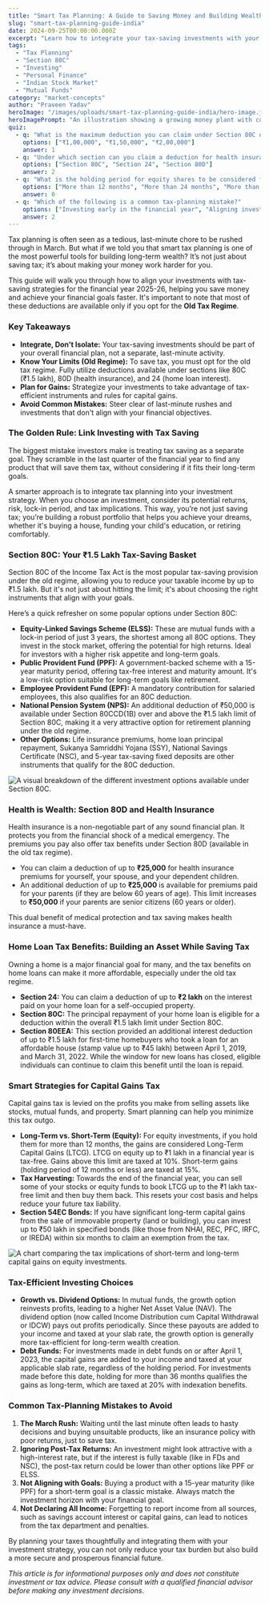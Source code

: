 ```yaml
---
title: "Smart Tax Planning: A Guide to Saving Money and Building Wealth"
slug: "smart-tax-planning-guide-india"
date: 2024-09-25T00:00:00.000Z
excerpt: "Learn how to integrate your tax-saving investments with your financial goals. This guide covers everything from Section 80C and 80D to capital gains strategies and common mistakes to avoid for the financial year 2025-26."
tags:
  - "Tax Planning"
  - "Section 80C"
  - "Investing"
  - "Personal Finance"
  - "Indian Stock Market"
  - "Mutual Funds"
category: "market-concepts"
author: "Praveen Yadav"
heroImage: "/images/uploads/smart-tax-planning-guide-india/hero-image.jpg"
heroImagePrompt: "An illustration showing a growing money plant with coins as leaves, intertwined with a shield that has a tax symbol, representing the integration of wealth building and tax protection."
quiz:
  - q: "What is the maximum deduction you can claim under Section 80C of the Income Tax Act (under the old tax regime)?"
    options: ["₹1,00,000", "₹1,50,000", "₹2,00,000"]
    answer: 1
  - q: "Under which section can you claim a deduction for health insurance premiums?"
    options: ["Section 80C", "Section 24", "Section 80D"]
    answer: 2
  - q: "What is the holding period for equity shares to be considered for Long-Term Capital Gains (LTCG)?"
    options: ["More than 12 months", "More than 24 months", "More than 36 months"]
    answer: 0
  - q: "Which of the following is a common tax-planning mistake?"
    options: ["Investing early in the financial year", "Aligning investments with financial goals", "Making last-minute investments in March"]
    answer: 2
---
```


Tax planning is often seen as a tedious, last-minute chore to be rushed through in March. But what if we told you that smart tax planning is one of the most powerful tools for building long-term wealth? It’s not just about saving tax; it’s about making your money work harder for you.

This guide will walk you through how to align your investments with tax-saving strategies for the financial year 2025-26, helping you save money and achieve your financial goals faster. It's important to note that most of these deductions are available only if you opt for the **Old Tax Regime**.

### Key Takeaways

*   **Integrate, Don't Isolate:** Your tax-saving investments should be part of your overall financial plan, not a separate, last-minute activity.
*   **Know Your Limits (Old Regime):** To save tax, you must opt for the old tax regime. Fully utilize deductions available under sections like 80C (₹1.5 lakh), 80D (health insurance), and 24 (home loan interest).
*   **Plan for Gains:** Strategize your investments to take advantage of tax-efficient instruments and rules for capital gains.
*   **Avoid Common Mistakes:** Steer clear of last-minute rushes and investments that don't align with your financial objectives.

### The Golden Rule: Link Investing with Tax Saving

The biggest mistake investors make is treating tax saving as a separate goal. They scramble in the last quarter of the financial year to find any product that will save them tax, without considering if it fits their long-term goals.

A smarter approach is to integrate tax planning into your investment strategy. When you choose an investment, consider its potential returns, risk, lock-in period, and tax implications. This way, you’re not just saving tax; you’re building a robust portfolio that helps you achieve your dreams, whether it's buying a house, funding your child's education, or retiring comfortably.

### Section 80C: Your ₹1.5 Lakh Tax-Saving Basket

Section 80C of the Income Tax Act is the most popular tax-saving provision under the old regime, allowing you to reduce your taxable income by up to ₹1.5 lakh. But it's not just about hitting the limit; it's about choosing the right instruments that align with your goals.

Here’s a quick refresher on some popular options under Section 80C:

*   **Equity-Linked Savings Scheme (ELSS):** These are mutual funds with a lock-in period of just 3 years, the shortest among all 80C options. They invest in the stock market, offering the potential for high returns. Ideal for investors with a higher risk appetite and long-term goals.
*   **Public Provident Fund (PPF):** A government-backed scheme with a 15-year maturity period, offering tax-free interest and maturity amount. It's a low-risk option suitable for long-term goals like retirement.
*   **Employee Provident Fund (EPF):** A mandatory contribution for salaried employees, this also qualifies for an 80C deduction.
*   **National Pension System (NPS):** An additional deduction of ₹50,000 is available under Section 80CCD(1B) over and above the ₹1.5 lakh limit of Section 80C, making it a very attractive option for retirement planning under the old regime.
*   **Other Options:** Life insurance premiums, home loan principal repayment, Sukanya Samriddhi Yojana (SSY), National Savings Certificate (NSC), and 5-year tax-saving fixed deposits are other instruments that qualify for the 80C deduction.

![A visual breakdown of the different investment options available under Section 80C.](/images/uploads/smart-tax-planning-guide-india/section-80c-options.png)

### Health is Wealth: Section 80D and Health Insurance

Health insurance is a non-negotiable part of any sound financial plan. It protects you from the financial shock of a medical emergency. The premiums you pay also offer tax benefits under Section 80D (available in the old tax regime).

*   You can claim a deduction of up to **₹25,000** for health insurance premiums for yourself, your spouse, and your dependent children.
*   An additional deduction of up to **₹25,000** is available for premiums paid for your parents (if they are below 60 years of age). This limit increases to **₹50,000** if your parents are senior citizens (60 years or older).

This dual benefit of medical protection and tax saving makes health insurance a must-have.

### Home Loan Tax Benefits: Building an Asset While Saving Tax

Owning a home is a major financial goal for many, and the tax benefits on home loans can make it more affordable, especially under the old tax regime.

*   **Section 24:** You can claim a deduction of up to **₹2 lakh** on the interest paid on your home loan for a self-occupied property.
*   **Section 80C:** The principal repayment of your home loan is eligible for a deduction within the overall ₹1.5 lakh limit under Section 80C.
*   **Section 80EEA:** This section provided an additional interest deduction of up to ₹1.5 lakh for first-time homebuyers who took a loan for an affordable house (stamp value up to ₹45 lakh) between April 1, 2019, and March 31, 2022. While the window for new loans has closed, eligible individuals can continue to claim this benefit until the loan is repaid.

### Smart Strategies for Capital Gains Tax

Capital gains tax is levied on the profits you make from selling assets like stocks, mutual funds, and property. Smart planning can help you minimize this tax outgo.

*   **Long-Term vs. Short-Term (Equity):** For equity investments, if you hold them for more than 12 months, the gains are considered Long-Term Capital Gains (LTCG). LTCG on equity up to ₹1 lakh in a financial year is tax-free. Gains above this limit are taxed at 10%. Short-term gains (holding period of 12 months or less) are taxed at 15%.
*   **Tax Harvesting:** Towards the end of the financial year, you can sell some of your stocks or equity funds to book LTCG up to the ₹1 lakh tax-free limit and then buy them back. This resets your cost basis and helps reduce your future tax liability.
*   **Section 54EC Bonds:** If you have significant long-term capital gains from the sale of immovable property (land or building), you can invest up to ₹50 lakh in specified bonds (like those from NHAI, REC, PFC, IRFC, or IREDA) within six months to claim an exemption from the tax.

![A chart comparing the tax implications of short-term and long-term capital gains on equity investments.](/images/uploads/smart-tax-planning-guide-india/capital-gains-tax.png)

### Tax-Efficient Investing Choices

*   **Growth vs. Dividend Options:** In mutual funds, the growth option reinvests profits, leading to a higher Net Asset Value (NAV). The dividend option (now called Income Distribution cum Capital Withdrawal or IDCW) pays out profits periodically. Since these payouts are added to your income and taxed at your slab rate, the growth option is generally more tax-efficient for long-term wealth creation.
*   **Debt Funds:** For investments made in debt funds on or after April 1, 2023, the capital gains are added to your income and taxed at your applicable slab rate, regardless of the holding period. For investments made before this date, holding for more than 36 months qualifies the gains as long-term, which are taxed at 20% with indexation benefits.

### Common Tax-Planning Mistakes to Avoid

1.  **The March Rush:** Waiting until the last minute often leads to hasty decisions and buying unsuitable products, like an insurance policy with poor returns, just to save tax.
2.  **Ignoring Post-Tax Returns:** An investment might look attractive with a high-interest rate, but if the interest is fully taxable (like in FDs and NSC), the post-tax return could be lower than other options like PPF or ELSS.
3.  **Not Aligning with Goals:** Buying a product with a 15-year maturity (like PPF) for a short-term goal is a classic mistake. Always match the investment horizon with your financial goal.
4.  **Not Declaring All Income:** Forgetting to report income from all sources, such as savings account interest or capital gains, can lead to notices from the tax department and penalties.

By planning your taxes thoughtfully and integrating them with your investment strategy, you can not only reduce your tax burden but also build a more secure and prosperous financial future.

*This article is for informational purposes only and does not constitute investment or tax advice. Please consult with a qualified financial advisor before making any investment decisions.*